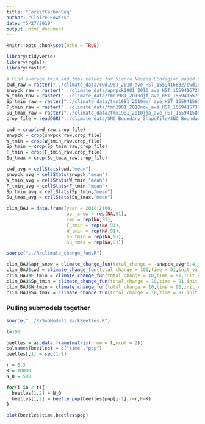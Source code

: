 ```yaml
---
title: "ForestCarbonSeq"
author: "Claire Powers"
date: "5/27/2019"
output: html_document
---
```


```r
knitr::opts_chunk$set(echo = TRUE)
```


```r
library(tidyverse)
library(rgdal)
library(raster)

# Find average tmin and tmax values for Sierra Nevada Ecoregion based on historic data
cwd_raw = raster("../climate_data/cwd1981_2010_ave_HST_1559416632/cwd1981_2010_ave_HST_1559416632.tif")
snwpck_raw = raster("../climate_data/aprpck1981_2010_ave_HST_1559416720/aprpck1981_2010_ave_HST_1559416720.tif")
W_tmin_raw = raster("../climate_data/tmn1981_2010djf_ave_HST_1559415579/tmn1981_2010djf_ave_HST_1559415579.tif")
Sp_tmin_raw = raster("../climate_data/tmn1981_2010mar_ave_HST_1559415612/tmn1981_2010mar_ave_HST_1559415612.tif")
F_tmin_raw = raster("../climate_data/tmn1981_2010nov_ave_HST_1559415731/tmn1981_2010nov_ave_HST_1559415731.tif")
Su_tmax_raw = raster("../climate_data/tmx1981_2010jja_ave_HST_1559415851/tmx1981_2010jja_ave_HST_1559415851.tif")
crop_file = readOGR("../climate_data/SNC_Boundary_Shapefile/SNC_Boundary.shp")

cwd = crop(cwd_raw,crop_file)
snwpck = crop(snwpck_raw,crop_file)
W_tmin = crop(W_tmin_raw,crop_file)
Sp_tmin = crop(Sp_tmin_raw,crop_file)
F_tmin = crop(F_tmin_raw,crop_file)
Su_tmax = crop(Su_tmax_raw,crop_file)

cwd_avg = cellStats(cwd,"mean")
snwpck_avg = cellStats(snwpck,"mean")
W_tmin_avg = cellStats(W_tmin,"mean")
F_tmin_avg = cellStats(F_tmin,"mean")
Sp_tmin_avg = cellStats(Sp_tmin,"mean")
Su_tmax_avg = cellStats(Su_tmax,"mean")

clim_BAU = data.frame(year = 2010:2100,
                      apr_snow = rep(NA,91),
                      cwd = rep(NA,91),
                      F_tmin = rep(NA,91),
                      W_tmin = rep(NA,91),
                      Sp_tmin = rep(NA,91),
                      Su_tmax = rep(NA,91))
```

```r
source("../R/climate_change_fun.R")

clim_BAU$apr_snow = climate_change_fun(total_change = -snwpck_avg*0.4,time = 91,init_value = snwpck_avg)
clim_BAU$cwd = climate_change_fun(total_change = 100,time = 91,init_value = cwd_avg)
clim_BAU$F_tmin = climate_change_fun(total_change = 10,time = 91,init_value = F_tmin_avg)
clim_BAU$Sp_tmin = climate_change_fun(total_change = 10,time = 91,init_value = Sp_tmin_avg)
clim_BAU$W_tmin = climate_change_fun(total_change = 10,time = 91,init_value = W_tmin_avg)
clim_BAU$Su_tmax = climate_change_fun(total_change = 10,time = 91,init_value = Su_tmax_avg)
```



### Pulling submodels together
```r
source("../R/SubModel1_BarkBeetles.R")

t=100

beetles = as.data.frame(matrix(nrow = t,ncol = 2))
colnames(beetles) = c("time","pop")
beetles[,1] = seq(1:t)

r = 0.3
K = 10000
N_0 = 500

for(i in 2:t){
  beetles[1,2] = N_0
  beetles[i,2] = beetle_pop(beetles$pop[i-1],r=r,K=K)
}

plot(beetles$time,beetles$pop)
```



